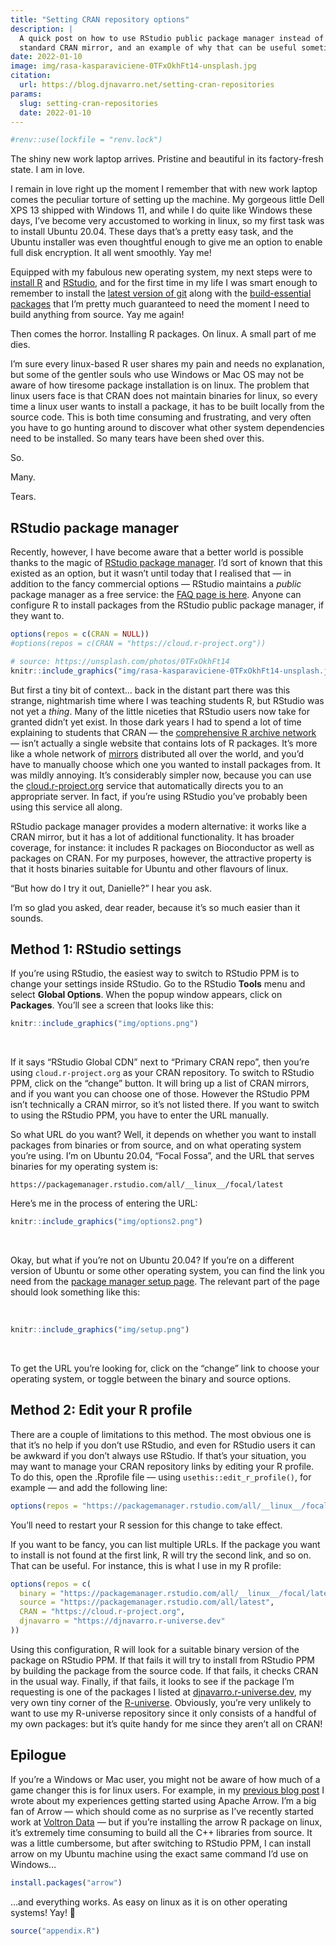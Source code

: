 ```yaml
---
title: "Setting CRAN repository options" 
description: |
  A quick post on how to use RStudio public package manager instead of a 
  standard CRAN mirror, and an example of why that can be useful sometimes.
date: 2022-01-10
image: img/rasa-kasparaviciene-0TFxOkhFt14-unsplash.jpg
citation:
  url: https://blog.djnavarro.net/setting-cran-repositories 
params:
  slug: setting-cran-repositories
  date: 2022-01-10
---
```



<!--------------- setup post ----------------->

```r
#renv::use(lockfile = "renv.lock")
```


<!--------------- post ----------------->

The shiny new work laptop arrives. Pristine and beautiful in its factory-fresh state. I am in love. 

I remain in love right up the moment I remember that with new work laptop comes the peculiar torture of setting up the machine. My gorgeous little Dell XPS 13 shipped with Windows 11, and while I do quite like Windows these days, I've become very accustomed to working in linux, so my first task was to install Ubuntu 20.04. These days that's a pretty easy task, and the Ubuntu installer was even thoughtful enough to give me an option to enable full disk encryption. It all went smoothly. Yay me!

Equipped with my fabulous new operating system, my next steps were to [install R](https://cran.r-project.org/bin/linux/ubuntu/) and [RStudio](https://www.rstudio.com/products/rstudio/download/), and for the first time in my life I was smart enough to remember to install the [latest version of git](https://itsfoss.com/install-git-ubuntu/) along with the [build-essential packages](https://itsfoss.com/build-essential-ubuntu/) that I'm pretty much guaranteed to need the moment I need to build anything from source. Yay me again! 

Then comes the horror. Installing R packages. On linux. A small part of me dies.

I'm sure every linux-based R user shares my pain and needs no explanation, but some of the gentler souls who use Windows or Mac OS may not be aware of how tiresome package installation is on linux. The problem that linux users face is that CRAN does not maintain binaries for linux, so every time a linux user wants to install a package, it has to be built locally from the source code. This is both time consuming and frustrating, and very often you have to go hunting around to discover what other system dependencies need to be installed. So many tears have been shed over this. 

So. 

Many. 

Tears.

## RStudio package manager

Recently, however, I have become aware that a better world is possible thanks to the magic of [RStudio package manager](https://packagemanager.rstudio.com). I'd sort of known that this existed as an option, but it wasn't until today that I realised that --- in addition to the fancy commercial options --- RStudio maintains a *public* package manager as a free service: the [FAQ page is here](https://support.rstudio.com/hc/en-us/articles/360046703913-FAQ-for-RStudio-Public-Package-Manager). Anyone can configure R to install packages from the RStudio public package manager, if they want to. 

```r
options(repos = c(CRAN = NULL))
#options(repos = c(CRAN = "https://cloud.r-project.org"))
```

```r
# source: https://unsplash.com/photos/0TFxOkhFt14
knitr::include_graphics("img/rasa-kasparaviciene-0TFxOkhFt14-unsplash.jpg")
```

But first a tiny bit of context... back in the distant part there was this strange, nightmarish time where I was teaching students R, but RStudio was not yet a *thing*. Many of the little niceties that RStudio users now take for granted didn't yet exist. In those dark years I had to spend a lot of time explaining to students that CRAN --- the [comprehensive R archive network](https://cran.r-project.org/) --- isn't actually a single website that contains lots of R packages. It's more like a whole network of [mirrors](https://cran.r-project.org/mirrors.html) distributed all over the world, and you'd have to 
manually choose which one you wanted to install packages from. It was mildly annoying. It's considerably simpler now, because you can use the [cloud.r-project.org](https://cloud.r-project.org/) service that automatically directs you to an appropriate server. In fact, if you're using RStudio you've probably been using this service all along. 

RStudio package manager provides a modern alternative: it works  like a CRAN mirror, but it has a lot of additional functionality. It has broader coverage, for instance: it includes R packages on Bioconductor as well as packages on CRAN. For my purposes, however, the attractive property is that it hosts binaries suitable for Ubuntu and other flavours of linux. 

"But how do I try it out, Danielle?" I hear you ask. 

I'm so glad you asked, dear reader, because it's so much easier than it sounds.  


## Method 1: RStudio settings

If you're using RStudio, the easiest way to switch to RStudio PPM is to change your settings inside RStudio. Go to the RStudio **Tools** menu and select **Global Options**. When the popup window appears, click on **Packages**. You'll see a screen that looks like this:

```r
knitr::include_graphics("img/options.png")
```
<br>

If it says "RStudio Global CDN" next to "Primary CRAN repo", then you're using `cloud.r-project.org` as your CRAN repository. To switch to RStudio PPM, click on the "change" button. It will bring up a list of CRAN mirrors, and if you want you can choose one of those. However the RStudio PPM isn't technically a CRAN mirror, so it's not listed there. If you want to switch to using the RStudio PPM, you have to enter the URL manually. 

So what URL do you want? Well, it depends on whether you want to install packages from binaries or from source, and on what operating system you're using. I'm on Ubuntu 20.04, "Focal Fossa", and the URL that serves binaries for my operating system is:

```
https://packagemanager.rstudio.com/all/__linux__/focal/latest
```

Here's me in the process of entering the URL:


```r
knitr::include_graphics("img/options2.png")
```
<br>

Okay, but what if you're not on Ubuntu 20.04? If you're on a different version of Ubuntu or some other operating system, you can find the link you need from the [package manager setup page](https://packagemanager.rstudio.com/client/#/repos/1/overview). The relevant part of the page should look something like this:

<br>

```r
knitr::include_graphics("img/setup.png")
```
<br>

To get the URL you're looking for, click on the "change" link to choose your operating system, or toggle between the binary and source options.

## Method 2: Edit your R profile

There are a couple of limitations to this method. The most obvious one is that it's no help if you don't use RStudio, and even for RStudio users it can be awkward if you don't always use RStudio. If that's your situation, you may want to manage your CRAN repository links by editing your R profile. To do this, open the .Rprofile file --- using `usethis::edit_r_profile()`, for example --- and add the following line:

```r
options(repos = "https://packagemanager.rstudio.com/all/__linux__/focal/latest")
```

You'll need to restart your R session for this change to take effect. 

If you want to be fancy, you can list multiple URLs. If the package you want to install is not found at the first link, R will try the second link, and so on. That can be useful. For instance, this is what I use in my R profile: 

```r
options(repos = c(
  binary = "https://packagemanager.rstudio.com/all/__linux__/focal/latest",
  source = "https://packagemanager.rstudio.com/all/latest",
  CRAN = "https://cloud.r-project.org",
  djnavarro = "https://djnavarro.r-universe.dev"
))
```

Using this configuration, R will look for a suitable binary version of the package on RStudio PPM. If that fails it will try to install from RStudio PPM by building the package from the source code. If that fails, it checks CRAN in the usual way. Finally, if that fails, it looks to see if the package I'm requesting is one of the packages I listed at [djnavarro.r-universe.dev](https://djnavarro.r-universe.dev), my very own tiny corner of the [R-universe](https://ropensci.org/r-universe/). Obviously, you're very unlikely to want to use my R-universe repository since it only consists of a handful of my own packages: but it's quite handy for me since they aren't all on CRAN!


## Epilogue

If you're a Windows or Mac user, you might not be aware of how much of a game changer this is for linux users. For example, in my [previous blog post](https://blog.djnavarro.net/posts/2021-11-19_starting-apache-arrow-in-r/) I wrote about my experiences getting started using Apache Arrow. I'm a big fan of Arrow --- which should come as no surprise as I've recently started work at [Voltron Data](https://voltrondata.com/) --- but if you're installing the arrow R package on linux, it's extremely time consuming to build all the C++ libraries from source. It was a little cumbersome, but after switching to RStudio PPM, I can install arrow on my Ubuntu machine using the exact same command I'd use on Windows...

```r
install.packages("arrow")
```

...and everything works. As easy on linux as it is on other operating systems! Yay! 🎉




<!--------------- appendices go here ----------------->

```r
source("appendix.R")
```

